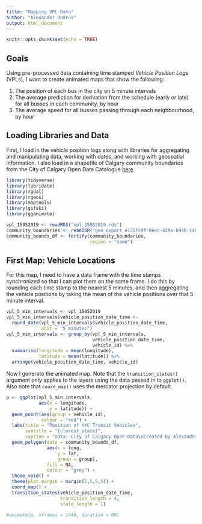```yaml
---
title: "Mapping VPL Data"
author: "Alexander Ondrus"
output: html_document
---
```


```r
knitr::opts_chunk$set(echo = TRUE)
```

## Goals

Using pre-processed data containing time stamped _Vehicle Position Logs_ (VPLs), I want to create animated maps that show the following:

1. The position of each bus in the city on 5 minute intervals
2. The average prediction for derivation from the schedule (early or late) for all busses in each community, by hour
3. The average speed for all busses passing through each neighbourhood, by hour

## Loading Libraries and Data

First, I load in the vehicle position logs along with libraries for aggregating and manipulating data, working with dates, and working with geospatial information. I also load in a shapefile of Calgary community boundaries from the City of Calgary Open Data Catalogue [here](https://data.calgary.ca/Base-Maps/Community-Boundaries/ab7m-fwn6).

```r
library(tidyverse)
library(lubridate)
library(rgdal)
library(rgeos)
library(maptools)
library(gifski)
library(gganimate)

vpl_15052019 <- readRDS("vpl_15052019.rds")
community_boundaries <- readOGR("geo_export_e135fc9f-0eec-429a-b94b-14836af732d4.shp")
community_bounds_df <- fortify(community_boundaries,
                               region = "name")
```

## First Map: Vehicle Locations

For this map, I need to have a data frame with the time stamps synchronized so that I can plot them on the same frame. I do this by rounding each time stamp to the nearest 5 minutes, and then aggregating the vehicle positions by taking the mean of the vehicle positions over that 5 minute interval.

```r
vpl_5_min_intervals <- vpl_15052019
vpl_5_min_intervals$vehicle_position_date_time <-
  round_date(vpl_5_min_intervals$vehicle_position_date_time,
             unit = "5 minutes")
vpl_5_min_intervals <- group_by(vpl_5_min_intervals,
                                vehicle_position_date_time,
                                vehicle_id) %>% 
  summarise(longitude = mean(longitude),
            latitude = mean(latitude)) %>% 
  arrange(vehicle_position_date_time, vehicle_id)
```

Now I generate the animated map. Note that the `transition_states()` argument only applies to the layers using the data passed in to `ggplot()`. Also note that  `coord_map()` uses the mercator projection by default. 

```r
p <- ggplot(vpl_5_min_intervals,
            aes(x = longitude,
                y = latitude)) +
  geom_point(aes(group = vehicle_id),
             colour = "red") +
  labs(title = "Position of YYC Transit Vehicles",
       subtitle = "{closest_state}",
       caption = "Data: City of Calgary Open Data\nCreated by Alexander Ondrus") +
  geom_polygon(data = community_bounds_df,
               aes(x = long,
                   y = lat,
                   group = group),
               fill = NA,
               colour = "grey") +
  theme_void() +
  theme(plot.margin = margin(5,5,5,5)) +
  coord_map() +
  transition_states(vehicle_position_date_time,
                    transition_length = 4,
                    state_length = 1)
  
#animate(p, nframes = 1440, duration = 60)
```

